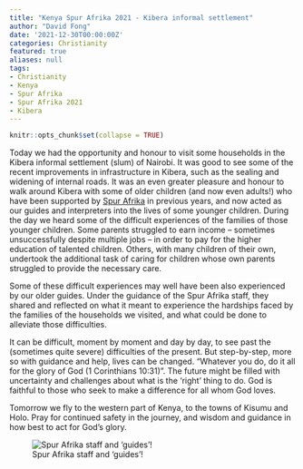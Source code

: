 ```yaml
---
title: "Kenya Spur Afrika 2021 - Kibera informal settlement"
author: "David Fong"
date: '2021-12-30T00:00:00Z'
categories: Christianity
featured: true
aliases: null
tags:
- Christianity
- Kenya
- Spur Afrika
- Spur Afrika 2021
- Kibera
---
```


```r
knitr::opts_chunk$set(collapse = TRUE)
```

Today we had the opportunity and honour to visit some households in the Kibera informal settlement (slum) of Nairobi. It was good to see some of the recent improvements in infrastructure in Kibera, such as the sealing and widening of internal roads. It was an even greater pleasure and honour to walk around Kibera with some of older children (and now even adults!) who have been supported by [Spur Afrika](https://spurafrika.org/) in previous years, and now acted as our guides and interpreters into the lives of some younger children. During the day we heard some of the difficult experiences of the families of those younger children. Some parents struggled to earn income – sometimes unsuccessfully despite multiple jobs – in order to pay for the higher education of talented children. Others, with many children of their own, undertook the additional task of caring for children whose own parents struggled to provide the necessary care.

Some of these difficult experiences may well have been also experienced by our older guides. Under the guidance of the Spur Afrika staff, they shared and reflected on what it meant to experience the hardships faced by the families of the households we visited, and what could be done to alleviate those difficulties.

It can be difficult, moment by moment and day by day, to see past the (sometimes quite severe) difficulties of the present. But step-by-step, more so with guidance and help, lives can be changed. “Whatever you do, do it all for the glory of God (1 Corinthians 10:31)”. The future might be filled with uncertainty and challenges about what is the ‘right’ thing to do. God is faithful to those who seek to make a difference for all whom God loves.

Tomorrow we fly to the western part of Kenya, to the towns of Kisumu and Holo. Pray for continued safety in the journey, and wisdom and guidance in how best to act for God’s glory.

![Spur Afrika staff and 'guides'!](./20211230_KiberaGuides.jpg)